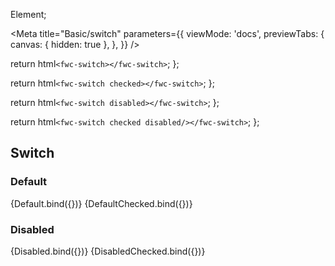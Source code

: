 Element;

<Meta
  title="Basic/switch"
  parameters={{
    viewMode: 'docs',
    previewTabs: {
      canvas: { hidden: true },
    },
  }}
/>

  return html`<fwc-switch></fwc-switch>`;
};

  return html`<fwc-switch checked></fwc-switch>`;
};

  return html`<fwc-switch disabled></fwc-switch>`;
};

  return html`<fwc-switch checked disabled/></fwc-switch>`;
};

## Switch

### Default

<Canvas>
  <Story name="default" args={{}}>
    {Default.bind({})}
  </Story>
  <Story name="default-checked" args={{}}>
    {DefaultChecked.bind({})}
  </Story>
</Canvas>

### Disabled

<Canvas>
  <Story name="disabled" args={{}}>
    {Disabled.bind({})}
  </Story>
  <Story name="disabled-checked" args={{}}>
    {DisabledChecked.bind({})}
  </Story>
</Canvas>
